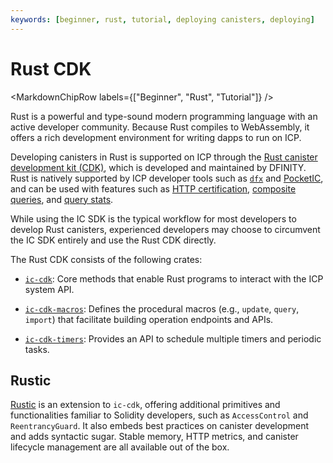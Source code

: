 ```yaml
---
keywords: [beginner, rust, tutorial, deploying canisters, deploying]
---
```



# Rust CDK

<MarkdownChipRow labels={["Beginner", "Rust", "Tutorial"]} />

Rust is a powerful and type-sound modern programming language with an active developer community. Because Rust compiles to WebAssembly, it offers a rich development environment for writing dapps to run on ICP.

Developing canisters in Rust is supported on ICP through the [Rust canister development kit (CDK)](https://github.com/dfinity/cdk-rs), which is developed and maintained by DFINITY. Rust is natively supported by ICP developer tools such as [`dfx`](/docs/building-apps/developer-tools/dfx/) and [PocketIC](/docs/building-apps/advanced/test/pocket-ic), and can be used with features such as [HTTP certification](/docs/building-apps/network-features/using-http/http-certification/custom-http-canisters), [composite queries](/docs/building-apps/interact-with-canisters/query-calls), and [query stats](/docs/building-apps/interact-with-canisters/query-calls).

While using the IC SDK is the typical workflow for most developers to develop Rust canisters, experienced developers may choose to circumvent the IC SDK entirely and use the Rust CDK directly.

The Rust CDK consists of the following crates:

- [`ic-cdk`](https://crates.io/crates/ic-cdk): Core methods that enable Rust programs to interact with the ICP system API.

- [`ic-cdk-macros`](https://crates.io/crates/ic-cdk-macros): Defines the procedural macros (e.g., `update`, `query`, `import`) that facilitate building operation endpoints and APIs.

- [`ic-cdk-timers`](https://crates.io/crates/ic-cdk-timers): Provides an API to schedule multiple timers and periodic tasks.

## Rustic

[Rustic](https://github.com/internet-computer-protocol/rustic) is an extension to `ic-cdk`, offering additional primitives and functionalities familiar to Solidity developers, such as `AccessControl` and `ReentrancyGuard`. It also embeds best practices on canister development and adds syntactic sugar. Stable memory, HTTP metrics, and canister lifecycle management are all available out of the box.
